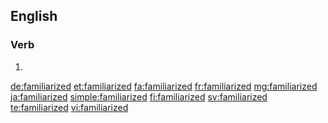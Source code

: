 ==English==

===Verb===
{{head|en|verb form}}

# {{en-past of|familiarize}}

[[de:familiarized]]
[[et:familiarized]]
[[fa:familiarized]]
[[fr:familiarized]]
[[mg:familiarized]]
[[ja:familiarized]]
[[simple:familiarized]]
[[fi:familiarized]]
[[sv:familiarized]]
[[te:familiarized]]
[[vi:familiarized]]